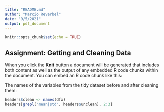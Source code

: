 ```yaml
---
title: "README.md"
author: "Marcio Reverbel"
date: "9/5/2021"
output: pdf_document
---
```


```r
knitr::opts_chunk$set(echo = TRUE)
```

## Assignment: Getting and Cleaning Data 

When you click the **Knit** button a document will be generated that includes both content as well as the output of any embedded R code chunks within the document. You can embed an R code chunk like this:

The names of the variables from the tidy dataset before and after cleaning them:
```r
headers$clean <- names(dfx)
headers[grepl("mean|std", headers$unclean), 2:3]
```
